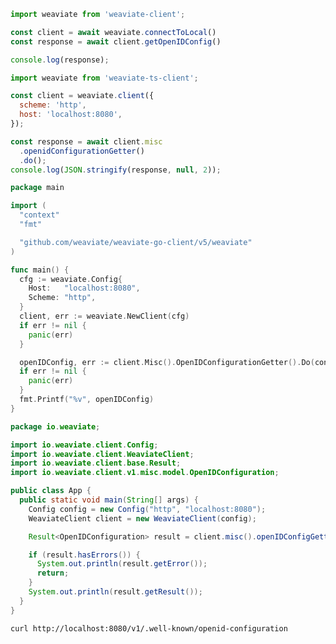 


<Tabs groupId="languages">
<TabItem value="py" label="Python">
  <FilteredTextBlock
    text={PyCode}
    startMarker="START GetOIDCInfo"
    endMarker="END GetOIDCInfo"
    language="py"
  />
</TabItem>

<TabItem value="js" label="JS/TS Client (v3)">

```js
import weaviate from 'weaviate-client';

const client = await weaviate.connectToLocal()
const response = await client.getOpenIDConfig()

console.log(response);
```

</TabItem>

<TabItem value="js2" label="JS/TS Client (v2)">

```js
import weaviate from 'weaviate-ts-client';

const client = weaviate.client({
  scheme: 'http',
  host: 'localhost:8080',
});

const response = await client.misc
  .openidConfigurationGetter()
  .do();
console.log(JSON.stringify(response, null, 2));
```

</TabItem>

<TabItem value="go" label="Go">

```go
package main

import (
  "context"
  "fmt"

  "github.com/weaviate/weaviate-go-client/v5/weaviate"
)

func main() {
  cfg := weaviate.Config{
    Host:   "localhost:8080",
    Scheme: "http",
  }
  client, err := weaviate.NewClient(cfg)
  if err != nil {
    panic(err)
  }

  openIDConfig, err := client.Misc().OpenIDConfigurationGetter().Do(context.Background())
  if err != nil {
    panic(err)
  }
  fmt.Printf("%v", openIDConfig)
}
```

</TabItem>
<TabItem value="java" label="Java">

```java
package io.weaviate;

import io.weaviate.client.Config;
import io.weaviate.client.WeaviateClient;
import io.weaviate.client.base.Result;
import io.weaviate.client.v1.misc.model.OpenIDConfiguration;

public class App {
  public static void main(String[] args) {
    Config config = new Config("http", "localhost:8080");
    WeaviateClient client = new WeaviateClient(config);

    Result<OpenIDConfiguration> result = client.misc().openIDConfigGetter().run();

    if (result.hasErrors()) {
      System.out.println(result.getError());
      return;
    }
    System.out.println(result.getResult());
  }
}
```

</TabItem>
<TabItem value="curl" label="Curl">

```bash
curl http://localhost:8080/v1/.well-known/openid-configuration
```

</TabItem>
</Tabs>
